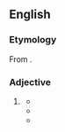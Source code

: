 ==English==

===Etymology===
From {{suffix|en|curious|est}}.

===Adjective===
{{head|en|superlative adjective}}

# {{lb|en|informal|or|non-standard}} {{en-superlative of|curious}}
#* {{RQ:Sidney Arcadia|year=1593|page=193|passage=Honourable even in the '''curiousest''' pointes of honour, whereout there can no disgrace nor disperagement come unto her.}}
#* {{quote-book|en|author=[William Henry Gregory]|authorlink=William Henry Gregory|chapter=II|title=A Transport Voyage to the Mauritius and back;{{nb...|Touching at the Cape of Good Hope and St. Helena.}}|location=London|publisher=[[w:John Murray (publisher)|John Murray]],{{nb...|Albemarle Street.}}|year=1851|page=90|pageurl=https://archive.org/details/transportvoyaget00londiala/page/90/mode/1up|column=1|oclc=1826847|passage="But the '''curiousest''' thing a'most as I ever see at sea," resumed the mate, with an air of abstraction, and filling himself another glass of grog—"a'most the '''curiousest''' thing I ever see was when I was a coming home from Quebec in the old Jane— [...]"}}
#* {{quote-journal|en|author=Charles Dickens|authorlink=Charles Dickens|title=The Boots|editor=Charles Dickens|magazine=[[w:Household Words|The Holly-tree Inn. Being the Extra Christmas Number of Household Words]]|location=New York, N.Y.|publisher=Dix & Edwards, publishers,{{nb...|No. 321 Broadway.}}|month=Christmas|year=1855|year_published=1856|volume=XII|page=18|pageurl=https://books.google.com/books?id=AJs4AAAAYAAJ&pg=RA1-PA18|column=2|oclc=209879594|passage=What was the '''curiousest''' thing he had seen? Well! He didn't know. He couldn't momently name what was the '''curiousest''' thing he had seen—unless it was a Unicorn—and he see ''him'' once at a Fair.}}